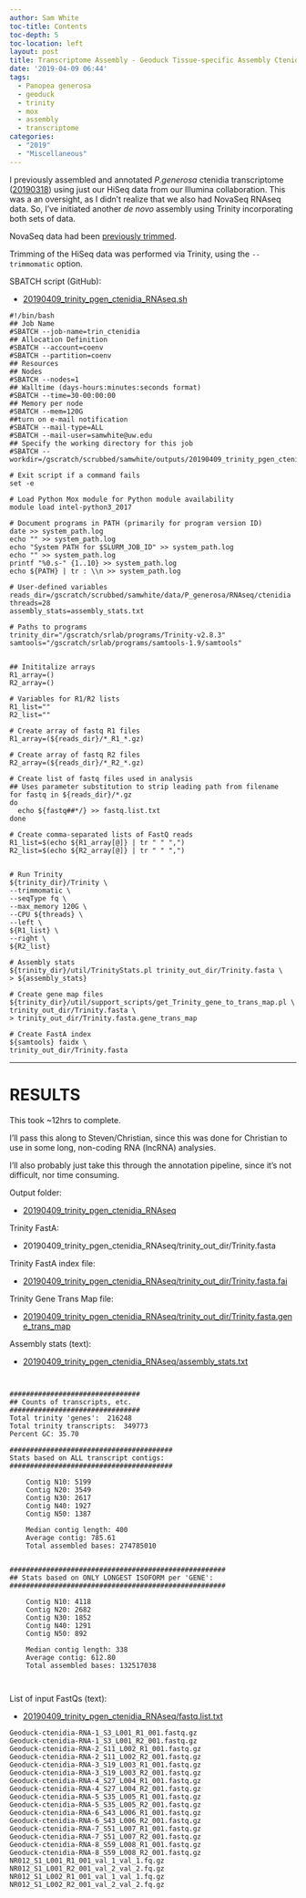 ```yaml
---
author: Sam White
toc-title: Contents
toc-depth: 5
toc-location: left
layout: post
title: Transcriptome Assembly - Geoduck Tissue-specific Assembly Ctenidia with HiSeq and NovaSeq Data on Mox
date: '2019-04-09 06:44'
tags:
  - Panopea generosa
  - geoduck
  - trinity
  - mox
  - assembly
  - transcriptome
categories:
  - "2019"
  - "Miscellaneous"
---
```


I previously assembled and annotated _P.generosa_ ctenidia transcriptome ([20190318](https://robertslab.github.io/sams-notebook/posts/2019/2019-03-18-Transcriptome-Annotation---Geoduck-Ctenidia-with-Trinotate-on-Mox/)) using just our HiSeq data from our Illumina collaboration. This was a an oversight, as I didn't realize that we also had NovaSeq RNAseq data. So, I've initiated another _de novo_ assembly using Trinity incorporating both sets of data.

NovaSeq data had been [previously trimmed](https://robertslab.github.io/sams-notebook/posts/2018/2018-01-25-adapter-trimming-and-fastqc-illumina-geoduck-novaseq-data/).

Trimming of the HiSeq data was performed via Trinity, using the `--trimmomatic` option.

SBATCH script (GitHub):

- [20190409_trinity_pgen_ctenidia_RNAseq.sh](https://github.com/RobertsLab/sams-notebook/blob/master/sbatch_scripts/20190409_trinity_pgen_ctenidia_RNAseq.sh)

```shell
#!/bin/bash
## Job Name
#SBATCH --job-name=trin_ctenidia
## Allocation Definition
#SBATCH --account=coenv
#SBATCH --partition=coenv
## Resources
## Nodes
#SBATCH --nodes=1
## Walltime (days-hours:minutes:seconds format)
#SBATCH --time=30-00:00:00
## Memory per node
#SBATCH --mem=120G
##turn on e-mail notification
#SBATCH --mail-type=ALL
#SBATCH --mail-user=samwhite@uw.edu
## Specify the working directory for this job
#SBATCH --workdir=/gscratch/scrubbed/samwhite/outputs/20190409_trinity_pgen_ctenidia_RNAseq

# Exit script if a command fails
set -e

# Load Python Mox module for Python module availability
module load intel-python3_2017

# Document programs in PATH (primarily for program version ID)
date >> system_path.log
echo "" >> system_path.log
echo "System PATH for $SLURM_JOB_ID" >> system_path.log
echo "" >> system_path.log
printf "%0.s-" {1..10} >> system_path.log
echo ${PATH} | tr : \\n >> system_path.log

# User-defined variables
reads_dir=/gscratch/scrubbed/samwhite/data/P_generosa/RNAseq/ctenidia
threads=28
assembly_stats=assembly_stats.txt

# Paths to programs
trinity_dir="/gscratch/srlab/programs/Trinity-v2.8.3"
samtools="/gscratch/srlab/programs/samtools-1.9/samtools"


## Inititalize arrays
R1_array=()
R2_array=()

# Variables for R1/R2 lists
R1_list=""
R2_list=""

# Create array of fastq R1 files
R1_array=(${reads_dir}/*_R1_*.gz)

# Create array of fastq R2 files
R2_array=(${reads_dir}/*_R2_*.gz)

# Create list of fastq files used in analysis
## Uses parameter substitution to strip leading path from filename
for fastq in ${reads_dir}/*.gz
do
  echo ${fastq##*/} >> fastq.list.txt
done

# Create comma-separated lists of FastQ reads
R1_list=$(echo ${R1_array[@]} | tr " " ",")
R2_list=$(echo ${R2_array[@]} | tr " " ",")


# Run Trinity
${trinity_dir}/Trinity \
--trimmomatic \
--seqType fq \
--max_memory 120G \
--CPU ${threads} \
--left \
${R1_list} \
--right \
${R2_list}

# Assembly stats
${trinity_dir}/util/TrinityStats.pl trinity_out_dir/Trinity.fasta \
> ${assembly_stats}

# Create gene map files
${trinity_dir}/util/support_scripts/get_Trinity_gene_to_trans_map.pl \
trinity_out_dir/Trinity.fasta \
> trinity_out_dir/Trinity.fasta.gene_trans_map

# Create FastA index
${samtools} faidx \
trinity_out_dir/Trinity.fasta
```

---

# RESULTS

This took ~12hrs to complete.

I'll pass this along to Steven/Christian, since this was done for Christian to use in some long, non-coding RNA (lncRNA) analysies.

I'll also probably just take this through the annotation pipeline, since it's not difficult, nor time consuming.

Output folder:

- [20190409_trinity_pgen_ctenidia_RNAseq](http://gannet.fish.washington.edu/Atumefaciens/20190409_trinity_pgen_ctenidia_RNAseq/)

Trinity FastA:

- 20190409_trinity_pgen_ctenidia_RNAseq/trinity_out_dir/Trinity.fasta[](http://gannet.fish.washington.edu/Atumefaciens/20190409_trinity_pgen_ctenidia_RNAseq/trinity_out_dir/Trinity.fasta)

Trinity FastA index file:

- [20190409_trinity_pgen_ctenidia_RNAseq/trinity_out_dir/Trinity.fasta.fai](http://gannet.fish.washington.edu/Atumefaciens/20190409_trinity_pgen_ctenidia_RNAseq/trinity_out_dir/Trinity.fasta.fai)

Trinity Gene Trans Map file:

- [20190409_trinity_pgen_ctenidia_RNAseq/trinity_out_dir/Trinity.fasta.gene_trans_map](http://gannet.fish.washington.edu/Atumefaciens/20190409_trinity_pgen_ctenidia_RNAseq/trinity_out_dir/Trinity.fasta.gene_trans_map)


Assembly stats (text):

- [20190409_trinity_pgen_ctenidia_RNAseq/assembly_stats.txt](http://gannet.fish.washington.edu/Atumefaciens/20190409_trinity_pgen_ctenidia_RNAseq/assembly_stats.txt)

```


################################
## Counts of transcripts, etc.
################################
Total trinity 'genes':	216248
Total trinity transcripts:	349773
Percent GC: 35.70

########################################
Stats based on ALL transcript contigs:
########################################

	Contig N10: 5199
	Contig N20: 3549
	Contig N30: 2617
	Contig N40: 1927
	Contig N50: 1387

	Median contig length: 400
	Average contig: 785.61
	Total assembled bases: 274785010


#####################################################
## Stats based on ONLY LONGEST ISOFORM per 'GENE':
#####################################################

	Contig N10: 4118
	Contig N20: 2682
	Contig N30: 1852
	Contig N40: 1291
	Contig N50: 892

	Median contig length: 338
	Average contig: 612.80
	Total assembled bases: 132517038



```

List of input FastQs (text):

- [20190409_trinity_pgen_ctenidia_RNAseq/fastq.list.txt](http://gannet.fish.washington.edu/Atumefaciens/20190409_trinity_pgen_ctenidia_RNAseq/fastq.list.txt)

```
Geoduck-ctenidia-RNA-1_S3_L001_R1_001.fastq.gz
Geoduck-ctenidia-RNA-1_S3_L001_R2_001.fastq.gz
Geoduck-ctenidia-RNA-2_S11_L002_R1_001.fastq.gz
Geoduck-ctenidia-RNA-2_S11_L002_R2_001.fastq.gz
Geoduck-ctenidia-RNA-3_S19_L003_R1_001.fastq.gz
Geoduck-ctenidia-RNA-3_S19_L003_R2_001.fastq.gz
Geoduck-ctenidia-RNA-4_S27_L004_R1_001.fastq.gz
Geoduck-ctenidia-RNA-4_S27_L004_R2_001.fastq.gz
Geoduck-ctenidia-RNA-5_S35_L005_R1_001.fastq.gz
Geoduck-ctenidia-RNA-5_S35_L005_R2_001.fastq.gz
Geoduck-ctenidia-RNA-6_S43_L006_R1_001.fastq.gz
Geoduck-ctenidia-RNA-6_S43_L006_R2_001.fastq.gz
Geoduck-ctenidia-RNA-7_S51_L007_R1_001.fastq.gz
Geoduck-ctenidia-RNA-7_S51_L007_R2_001.fastq.gz
Geoduck-ctenidia-RNA-8_S59_L008_R1_001.fastq.gz
Geoduck-ctenidia-RNA-8_S59_L008_R2_001.fastq.gz
NR012_S1_L001_R1_001_val_1_val_1.fq.gz
NR012_S1_L001_R2_001_val_2_val_2.fq.gz
NR012_S1_L002_R1_001_val_1_val_1.fq.gz
NR012_S1_L002_R2_001_val_2_val_2.fq.gz
```
